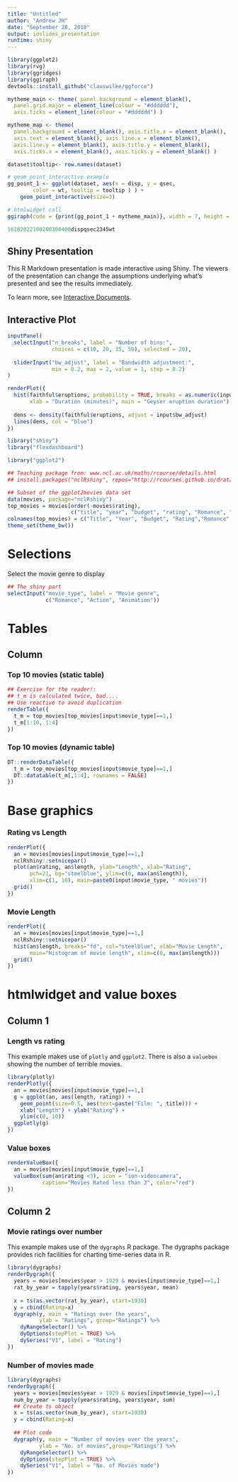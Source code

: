```yaml
---
title: "Untitled"
author: "Andrew JH"
date: "September 28, 2018"
output: ioslides_presentation
runtime: shiny
---
```


```r
library(ggplot2)
library(rvg)
library(ggridges)
library(ggiraph)
devtools::install_github("clauswilke/ggforce")

mytheme_main <- theme( panel.background = element_blank(), 
  panel.grid.major = element_line(colour = "#dddddd"), 
  axis.ticks = element_line(colour = "#dddddd") )

mytheme_map <- theme(
  panel.background = element_blank(), axis.title.x = element_blank(),
  axis.text = element_blank(), axis.line.x = element_blank(),
  axis.line.y = element_blank(), axis.title.y = element_blank(),
  axis.ticks.x = element_blank(), axis.ticks.y = element_blank() )

dataset$tooltip<- row.names(dataset)

# geom_point_interactive example
gg_point_1 <- ggplot(dataset, aes(x = disp, y = qsec, 
        color = wt, tooltip = tooltip ) ) + 
    geom_point_interactive(size=3)

# htmlwidget call
ggiraph(code = {print(gg_point_1 + mytheme_main)}, width = 7, height = 6)

16182022100200300400dispqsec2345wt

```

## Shiny Presentation

This R Markdown presentation is made interactive using Shiny. The viewers of the presentation can change the assumptions underlying what's presented and see the results immediately. 

To learn more, see [Interactive Documents](http://rmarkdown.rstudio.com/authoring_shiny.html).

## Interactive Plot

```r
inputPanel(
  selectInput("n_breaks", label = "Number of bins:",
              choices = c(10, 20, 35, 50), selected = 20),
  
  sliderInput("bw_adjust", label = "Bandwidth adjustment:",
              min = 0.2, max = 2, value = 1, step = 0.2)
)

renderPlot({
  hist(faithful$eruptions, probability = TRUE, breaks = as.numeric(input$n_breaks),
       xlab = "Duration (minutes)", main = "Geyser eruption duration")
  
  dens <- density(faithful$eruptions, adjust = input$bw_adjust)
  lines(dens, col = "blue")
})
```

```r
library("shiny")
library("flexdashboard")
```
```r
library("ggplot2")

## Teaching package from: www.ncl.ac.uk/maths/rcourse/details.html
## install.packages("nclRshiny", repos="http://rcourses.github.io/drat/")

## Subset of the ggplot2movies data set
data(movies, package="nclRshiny")
top_movies = movies[order(-movies$rating), 
                    c("title", "year", "budget", "rating", "Romance", "Action", "Animation"), ]
colnames(top_movies) = c("Title", "Year", "Budget", "Rating","Romance", "Action", "Animation")
theme_set(theme_bw())
```

Selections {.sidebar}
===============================

Select the movie genre to display

```r
## The shiny part
selectInput("movie_type", label = "Movie genre", 
            c("Romance", "Action", "Animation"))
```

Tables
===================================== 

Column {.tabset .tabset-fade}
-------------------------------------
### Top 10 movies (static table)


```r
## Exercise for the reader!: 
## t_m is calculated twice, bad....
## Use reactive to avoid duplication
renderTable({
  t_m = top_movies[top_movies[input$movie_type]==1,]
  t_m[1:10, 1:4]
})
```

### Top 10 movies (dynamic table)

```r
DT::renderDataTable({
  t_m = top_movies[top_movies[input$movie_type]==1,]
  DT::datatable(t_m[,1:4], rownames = FALSE)
})
```

Base graphics 
===================================== 

### Rating vs Length

```r
renderPlot({
  an = movies[movies[input$movie_type]==1,]
  nclRshiny::setnicepar() 
  plot(an$rating, an$length, ylab="Length", xlab="Rating", 
       pch=21, bg="steelblue", ylim=c(0, max(an$length)), 
       xlim=c(1, 10), main=paste0(input$movie_type, " movies"))
  grid()
})
```

### Movie Length

```r
renderPlot({
  an = movies[movies[input$movie_type]==1,]
  nclRshiny::setnicepar()
  hist(an$length, breaks="fd", col="steelblue", xlab="Movie Length", 
       main="Histogram of movie length", xlim=c(0, max(an$length)))
  grid()
})
```

htmlwidget and value boxes
===================================== 

Column 1 {data-width=200}
------------------------------------
### Length vs rating

This example makes use of `plotly` and `ggplot2`. There is also a `valuebox` showing the number
of terrible movies.

```r
library(plotly)
renderPlotly({
  an = movies[movies[input$movie_type]==1,]
  g = ggplot(an, aes(length, rating)) + 
    geom_point(size=0.5, aes(text=paste("Film: ", title))) + 
    xlab("Length") + ylab("Rating") + 
    ylim(c(0, 10)) 
  ggplotly(g)
})
```

### Value boxes

```r
renderValueBox({
  an = movies[movies[input$movie_type]==1,]
  valueBox(sum(an$rating <3), icon = "ion-videocamera", 
           caption="Movies Rated less than 3", color="red")
})
```

Column 2 {data-width=300}
-------------------------------------

### Movie ratings over number

This example makes use of the `dygraphs` R package. The dygraphs
package provides rich facilities for charting time-series data 
in R. 

```r
library(dygraphs)
renderDygraph({
  years = movies[movies$year > 1929 & movies[input$movie_type]==1,]
  rat_by_year = tapply(years$rating, years$year, mean)
  
  x = ts(as.vector(rat_by_year), start=1930)
  y = cbind(Rating=x)
  dygraph(y, main = "Ratings over the years", 
          ylab = "Ratings", group="Ratings") %>% 
    dyRangeSelector() %>%
    dyOptions(stepPlot = TRUE) %>%
    dySeries("V1", label = "Rating")
})
```

### Number of movies made

```r
library(dygraphs)
renderDygraph({
  years = movies[movies$year > 1929 & movies[input$movie_type]==1,]
  num_by_year = tapply(years$rating, years$year, sum)
  ## Create ts object
  x = ts(as.vector(num_by_year), start=1930)
  y = cbind(Rating=x)
  
  ## Plot code
  dygraph(y, main = "Number of movies over the years", 
          ylab = "No. of movies",group="Ratings") %>% 
    dyRangeSelector() %>%
    dyOptions(stepPlot = TRUE) %>%
    dySeries("V1", label = "No. of Movies made")
})
```

